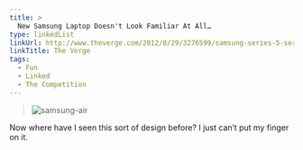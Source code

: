 ```yaml
---
title: >
  New Samsung Laptop Doesn't Look Familiar At All…
type: linkedList
linkUrl: http://www.theverge.com/2012/8/29/3276599/samsung-series-5-series-7-slate-windows-8
linkTitle: The Verge
tags:
  - Fun
  - Linked
  - The Competition
---
```


> ![samsung-air](/images/blog/2012/08/30/samsung-air.jpg)

Now where have I seen this sort of design before? I just can’t put my finger on it.
